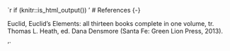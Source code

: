 `r if (knitr::is_html_output()) '
# References {-}

Euclid, Euclid’s Elements: all thirteen books complete in one volume, tr. Thomas L. Heath, ed. Dana Densmore (Santa Fe: Green Lion Press, 2013).
 
'`